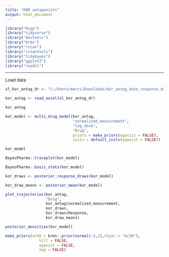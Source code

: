 ```yaml
---
title: "KOR antagonists"
output: html_document
---
```



```r
library("Rcpp")
library("tidyverse")
library("devtools")
library("brms")
library("rstan")
library("rstantools")
library("tidybayes")
library("ggplot2")
library("readxl")

```

---
Load data
```r
xl_kor_antag_dr <- "C:/Users/marti/Downloads/kor_antag_dose_response_data.xlsx"

kor_antag <- read_excel(xl_kor_antag_dr)

kor_antag
```

```r
kor_model <- multi_drug_model(kor_antag, 
                              "normalized_measurement", 
                              "log_dose", 
                              "Drug", 
                              priors = make_priors(agonist = FALSE),
                              inits = default_inits(agonist = FALSE))
```

```r
kor_model
```


```r
BayesPharma::traceplot(kor_model)
```

```r
BayesPharma::basic_stats(kor_model)
```

```r

kor_draws <- posterior_response_draws(kor_model)

kor_draw_means <- posterior_mean(kor_model)

plot_trajectories(kor_antag,
                  "Drug",
                  kor_antag$normalized_measurement,
                  kor_draws,
                  kor_draws$Response,
                  kor_draw_means)


```

```r
posterior_densities(kor_model)
```

```r
make_priors(ec50 = brms::prior(normal(-8,2),nlpar = "ec50"),
               hill = FALSE,
               agonist = FALSE,
               top = FALSE)
```

